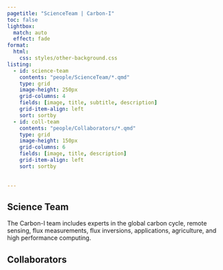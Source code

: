 ```yaml
---
pagetitle: "ScienceTeam | Carbon-I"
toc: false
lightbox:
  match: auto
  effect: fade
format:
  html:
    css: styles/other-background.css
listing:
  - id: science-team
    contents: "people/ScienceTeam/*.qmd"
    type: grid
    image-height: 250px
    grid-columns: 4
    fields: [image, title, subtitle, description]
    grid-item-align: left
    sort: sortby
  - id: coll-team
    contents: "people/Collaborators/*.qmd"
    type: grid
    image-height: 150px
    grid-columns: 6
    fields: [image, title, description]
    grid-item-align: left
    sort: sortby
 
  
---
```




## Science Team

::: {.callout-note}
The Carbon-I team includes experts in the global carbon cycle, remote sensing, flux measurements, flux inversions, applications, agriculture, and high performance computing.
:::


:::{#science-team}
:::

## Collaborators

:::{#coll-team}
:::


